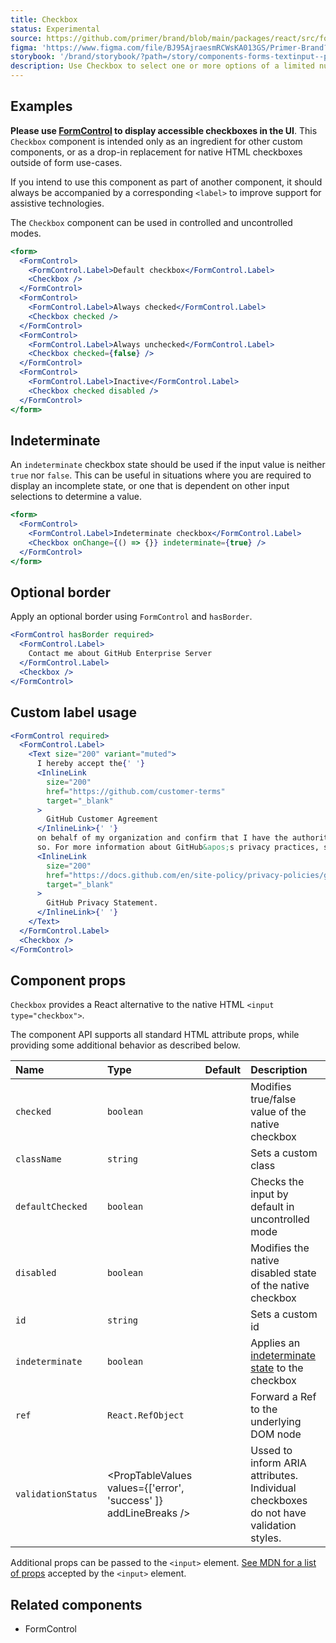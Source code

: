 ```yaml
---
title: Checkbox
status: Experimental
source: https://github.com/primer/brand/blob/main/packages/react/src/forms/Checkbox/Checkbox.tsx
figma: 'https://www.figma.com/file/BJ95AjraesmRCWsKA013GS/Primer-Brand?node-id=1377%3A30754'
storybook: '/brand/storybook/?path=/story/components-forms-textinput--playground'
description: Use Checkbox to select one or more options of a limited number of choices.
---
```



## Examples

<Note variant="warning">

**Please use [FormControl](/components/FormControl) to display accessible checkboxes in the UI**. This `Checkbox` component is intended only as an ingredient for other custom components, or as a drop-in replacement for native HTML checkboxes outside of form use-cases.

If you intend to use this component as part of another component, it should always be accompanied by a corresponding `<label>` to improve support for assistive technologies.

</Note>

The `Checkbox` component can be used in controlled and uncontrolled modes.

```jsx live
<form>
  <FormControl>
    <FormControl.Label>Default checkbox</FormControl.Label>
    <Checkbox />
  </FormControl>
  <FormControl>
    <FormControl.Label>Always checked</FormControl.Label>
    <Checkbox checked />
  </FormControl>
  <FormControl>
    <FormControl.Label>Always unchecked</FormControl.Label>
    <Checkbox checked={false} />
  </FormControl>
  <FormControl>
    <FormControl.Label>Inactive</FormControl.Label>
    <Checkbox checked disabled />
  </FormControl>
</form>
```

## Indeterminate

An `indeterminate` checkbox state should be used if the input value is neither `true` nor `false`. This can be useful in situations where you are required to display an incomplete state, or one that is dependent on other input selections to determine a value.

```jsx live
<form>
  <FormControl>
    <FormControl.Label>Indeterminate checkbox</FormControl.Label>
    <Checkbox onChange={() => {}} indeterminate={true} />
  </FormControl>
</form>
```

## Optional border

Apply an optional border using `FormControl` and `hasBorder`.

```jsx live
<FormControl hasBorder required>
  <FormControl.Label>
    Contact me about GitHub Enterprise Server
  </FormControl.Label>
  <Checkbox />
</FormControl>
```

## Custom label usage

```jsx live
<FormControl required>
  <FormControl.Label>
    <Text size="200" variant="muted">
      I hereby accept the{' '}
      <InlineLink
        size="200"
        href="https://github.com/customer-terms"
        target="_blank"
      >
        GitHub Customer Agreement
      </InlineLink>{' '}
      on behalf of my organization and confirm that I have the authority to do
      so. For more information about GitHub&apos;s privacy practices, see the{' '}
      <InlineLink
        size="200"
        href="https://docs.github.com/en/site-policy/privacy-policies/github-privacy-statement"
        target="_blank"
      >
        GitHub Privacy Statement.
      </InlineLink>{' '}
    </Text>
  </FormControl.Label>
  <Checkbox />
</FormControl>
```

## Component props

`Checkbox` provides a React alternative to the native HTML `<input type="checkbox">`.

The component API supports all standard HTML attribute props, while providing some additional behavior as described below.

| Name               | Type                                                             | Default | Description                                                                                                                                   |
| :----------------- | :--------------------------------------------------------------- | :-----: | :-------------------------------------------------------------------------------------------------------------------------------------------- |
| `checked`          | `boolean`                                                        |         | Modifies true/false value of the native checkbox                                                                                              |
| `className`        | `string`                                                         |         | Sets a custom class                                                                                                                           |
| `defaultChecked`   | `boolean`                                                        |         | Checks the input by default in uncontrolled mode                                                                                              |
| `disabled`         | `boolean`                                                        |         | Modifies the native disabled state of the native checkbox                                                                                     |
| `id`               | `string`                                                         |         | Sets a custom id                                                                                                                              |
| `indeterminate`    | `boolean`                                                        |         | Applies an [indeterminate state](https://developer.mozilla.org/en-US/docs/Web/HTML/Element/input/checkbox#attr-indeterminate) to the checkbox |
| `ref`              | `React.RefObject`                                                |         | Forward a Ref to the underlying DOM node                                                                                                      |
| `validationStatus` | <PropTableValues values={['error', 'success' ]} addLineBreaks /> |         | Ussed to inform ARIA attributes. Individual checkboxes do not have validation styles.                                                         |

Additional props can be passed to the `<input>` element. [See MDN for a list of props](https://developer.mozilla.org/en-US/docs/Web/HTML/Element/input) accepted by the `<input>` element.

## Related components

- <Link to="/components/FormControl">FormControl</Link>
